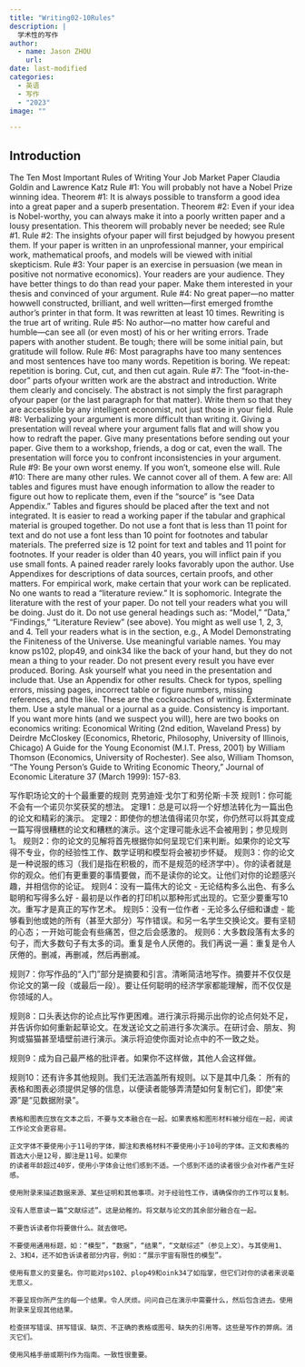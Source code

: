 ```yaml
---
title: "Writing02-10Rules"
description: |
  学术性的写作
author:
  - name: Jason ZHOU
    url: 
date: last-modified
categories:
  - 英语
  - 写作
  - "2023"
image: ""

---
```

## Introduction 
The Ten Most Important 
Rules of Writing Your Job Market Paper
Claudia Goldin and Lawrence Katz
Rule #1: You will probably not have a Nobel Prize winning idea.
Theorem #1: It is always possible to transform a good idea into a great paper and a superb presentation.
Theorem #2: Even if your idea is Nobel-worthy, you can always make it into a poorly written paper and a lousy presentation.  This theorem will probably never be needed; see 
Rule #1.
Rule #2: The insights ofyour paper will first bejudged by howyou present them.  If your paper is written in an unprofessional manner, your empirical work, mathematical proofs, and models will be viewed with initial skepticism.
Rule #3: Your paper is an exercise in persuasion (we mean in positive not normative         economics).  Your readers are your audience.  They have better things to do than read your paper.  Make them interested in your thesis and convinced of your argument.
Rule #4: No great paper—no matter howwell constructed, brilliant, and well written—first     emerged fromthe author’s printer in that form.  It was rewritten at least 10 times.  Rewriting is the true art of writing.
Rule #5: No author—no matter how careful and humble—can see all (or even most) of his or her writing errors.  Trade papers with another student.  Be tough; there will be some initial pain, but gratitude will follow.
Rule #6: Most paragraphs have too many sentences and most sentences have too many words. Repetition is boring.  We repeat: repetition is boring.  Cut, cut, and then cut again.
Rule #7: The “foot-in-the-door” parts ofyour written work are the abstract and introduction.      Write them clearly and concisely.  The abstract is not simply the first paragraph ofyour paper (or the last paragraph for that matter).  Write them so that they are accessible by any intelligent         economist, not just those in your field.
Rule #8: Verbalizing your argument is more difficult than writing it.  Giving a presentation will reveal where your argument falls flat and will show you how to redraft the paper.  Give many   presentations before sending out your paper.  Give them to a workshop, friends, a dog or cat,    even the wall.  The presentation will force you to confront inconsistencies in your argument.
Rule #9: Be your own worst enemy.  If you won’t, someone else will.
Rule #10: There are many other rules.  We cannot cover all of them.  A few are:
     All tables and figures must have enough information to allow the reader to figure out how
to replicate them, even if the “source” is “see Data Appendix.”
     Tables and figures should be placed after the text and not integrated.  It is easier to read a
working paper if the tabular and graphical material is grouped together.
     Do not use a font that is less than 11 point for text and do not use a font less than 10 point
for footnotes and tabular materials.  The preferred size is 12 point for text and tables and
11 point for footnotes.  If your reader is older than 40 years, you will inflict pain if you use small fonts.  A pained reader rarely looks favorably upon the author.
     Use Appendixes for descriptions of data sources, certain proofs, and other matters.  For
empirical work, make certain that your work can be replicated.
     No one wants to read a “literature review.”  It is sophomoric.  Integrate the literature with
the rest of your paper.
     Do not tell your readers what you will be doing.  Just do it.
     Do not use general headings such as: “Model,” “Data,” “Findings,” “Literature Review”
(see above).  You might as well use 1, 2, 3, and 4.  Tell your readers what is in the section, e.g., A Model Demonstrating the Finiteness of the Universe.
     Use meaningful variable names.  You may know ps102, plop49, and oink34 like the back
of your hand, but they do not mean a thing to your reader.
     Do not present every result you have ever produced.  Boring.  Ask yourself what you
need in the presentation and include that.  Use an Appendix for other results.
     Check for typos, spelling errors, missing pages, incorrect table or figure numbers,
missing references, and the like.  These are the cockroaches of writing.  Exterminate them.
     Use a style manual or a journal as a guide.  Consistency is important.
If you want more hints (and we suspect you will), here are two books on economics writing:       Economical Writing (2nd edition, Waveland Press) by Deirdre McCloskey (Economics, Rhetoric, Philosophy, University of Illinois, Chicago)
A Guide for the Young Economist (M.I.T. Press, 2001) by William Thomson (Economics,        University of Rochester).  See also, William Thomson, “The Young Person’s Guide to Writing Economic Theory,” Journal of Economic Literature 37 (March 1999): 157-83.

写作职场论文的十个最重要的规则
克劳迪娅·戈尔丁和劳伦斯·卡茨
规则1：你可能不会有一个诺贝尔奖获奖的想法。
定理1：总是可以将一个好想法转化为一篇出色的论文和精彩的演示。
定理2：即使你的想法值得诺贝尔奖，你仍然可以将其变成一篇写得很糟糕的论文和糟糕的演示。这个定理可能永远不会被用到；参见规则1。
规则2：你的论文的见解将首先根据你如何呈现它们来判断。如果你的论文写得不专业，你的经验性工作、数学证明和模型将会被初步怀疑。
规则3：你的论文是一种说服的练习（我们是指在积极的，而不是规范的经济学中）。你的读者就是你的观众。他们有更重要的事情要做，而不是读你的论文。让他们对你的论题感兴趣，并相信你的论证。
规则4：没有一篇伟大的论文 - 无论结构多么出色、有多么聪明和写得多么好 - 最初是以作者的打印机以那种形式出现的。它至少要重写10次。重写才是真正的写作艺术。
规则5：没有一位作者 - 无论多么仔细和谦虚 - 能够看到他或她的所有（甚至大部分）写作错误。和另一名学生交换论文。要有坚韧的心态；一开始可能会有些痛苦，但之后会感激的。
规则6：大多数段落有太多的句子，而大多数句子有太多的词。重复是令人厌倦的。我们再说一遍：重复是令人厌倦的。删减，再删减，然后再删减。

规则7：你写作品的“入门”部分是摘要和引言。清晰简洁地写作。摘要并不仅仅是你论文的第一段（或最后一段）。要让任何聪明的经济学家都能理解，而不仅仅是你领域的人。

规则8：口头表达你的论点比写作更困难。进行演示将揭示出你的论点何处不足，并告诉你如何重新起草论文。在发送论文之前进行多次演示。在研讨会、朋友、狗狗或猫猫甚至墙壁前进行演示。演示将迫使你面对论点中的不一致之处。

规则9：成为自己最严格的批评者。如果你不这样做，其他人会这样做。

规则10：还有许多其他规则。我们无法涵盖所有规则。以下是其中几条：
    所有的表格和图表必须提供足够的信息，以便读者能够弄清楚如何复制它们，即使“来源”是“见数据附录”。
    
    表格和图表应放在文本之后，不要与文本融合在一起。如果表格和图形材料被分组在一起，阅读工作论文会更容易。
    
    正文字体不要使用小于11号的字体，脚注和表格材料不要使用小于10号的字体。正文和表格的首选大小是12号，脚注是11号。如果你
    的读者年龄超过40岁，使用小字体会让他们感到不适。一个感到不适的读者很少会对作者产生好感。
    
    使用附录来描述数据来源、某些证明和其他事项。对于经验性工作，请确保你的工作可以复制。
    
    没有人愿意读一篇“文献综述”。这是幼稚的。将文献与论文的其余部分融合在一起。
    
    不要告诉读者你将要做什么。就去做吧。
    
    不要使用通用标题，如：“模型”，“数据”，“结果”，“文献综述”（参见上文）。与其使用1、2、3和4，还不如告诉读者部分内容，例如：“展示宇宙有限性的模型”。
    
    使用有意义的变量名。你可能对ps102、plop49和oink34了如指掌，但它们对你的读者来说毫无意义。
    
    不要呈现你所产生的每一个结果。令人厌烦。问问自己在演示中需要什么，然后包含进去。使用附录来呈现其他结果。
    
    检查拼写错误、拼写错误、缺页、不正确的表格或图号、缺失的引用等。这些是写作的弊病。消灭它们。
    
    使用风格手册或期刊作为指南。一致性很重要。
